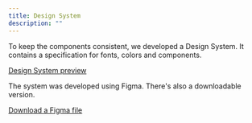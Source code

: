 ```yaml
---
title: Design System
description: ""
---
```


To keep the components consistent, we developed a Design System. It contains a specification for fonts, colors
and components.

[Design System preview](https://www.figma.com/file/j3JLkjogaUX7ydXtp054GL/Insites-Design-System?node-id=0%3A1)

The system was developed using Figma. There's also a downloadable version.

[Download a Figma file](https://drive.google.com/file/d/1xQ6IpA8p10PSXYoubFGhymGEYK9I4gXE/view?usp=sharing)
